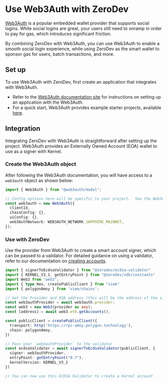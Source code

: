 # Use Web3Auth with ZeroDev

[Web3Auth](https://web3auth.io/) is a popular embedded wallet provider that supports social logins. While social logins are great, your users still need to onramp in order to pay for gas, which introduces significant friction.

By combining ZeroDev with Web3Auth, you can use Web3Auth to enable a smooth social login experience, while using ZeroDev as the smart wallet to sponsor gas for users, batch transactions, and more.

## Set up

To use Web3Auth with ZeroDev, first create an application that integrates with Web3Auth.

- Refer to the [Web3Auth documentation site](https://web3auth.io/docs/index.html) for instructions on setting up an application with the Web3Auth.
- For a quick start, Web3Auth provides example starter projects, available [here](https://web3auth.io/docs/examples?product=Plug+and+Play&sdk=Plug+and+Play+Web+Modal+SDK).

## Integration
Integrating ZeroDev with Web3Auth is straightforward after setting up the project. Web3Auth provides an Externally Owned Account (EOA) wallet to use as a signer with Kernel.

### Create the Web3Auth object
After following the Web3Auth documentation, you will have access to a `web3auth` object as shown below:

```typescript
import { Web3Auth } from "@web3auth/modal";

// Config options here will be specific to your project.  See the Web3Auth docs for more info.
const web3auth = new Web3Auth({
  clientId,
  chainConfig: {},
  uiConfig: {},
  web3AuthNetwork: WEB3AUTH_NETWORK.SAPPHIRE_MAINNET,
});
```

### Use with ZeroDev

Use the provider from Web3Auth to create a smart account signer, which can be passed to a validator. For detailed guidance on using a validator, refer to our documentation on [creating accounts](/sdk/core-api/create-account#api).

```typescript
import { signerToEcdsaValidator } from "@zerodev/ecdsa-validator"
import { KERNEL_V3_1, getEntryPoint } from "@zerodev/sdk/constants"
import Web3 from "web3";
import { type Hex, createPublicClient } from "viem"
import { polygonAmoy } from 'viem/chains';

// Get the Provider and EOA address (this will be the address of the signer) from Web3Auth
const web3authProvider = await web3auth.provider;
const web3 = new Web3(provider as any);
const [address] = await web3.eth.getAccounts();

const publicClient = createPublicClient({
  transport: http('https://rpc-amoy.polygon.technology'),
  chain: polygonAmoy,
})

// Pass your `web3authProvider` to the validator
const ecdsaValidator = await signerToEcdsaValidator(publicClient, {
  signer: web3authProvider,
  entryPoint: getEntryPoint("0.7"),
  kernelVersion: KERNEL_V3_1
})

// You can now use this ECDSA Validator to create a Kernel account
```

